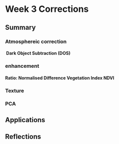 # Week 3 Corrections

## Summary

### Atmosphereic correction

####  Dark Object Subtraction (DOS)

### enhancement
####  Ratio: Normalised Difference Vegetation Index NDVI

### Texture

### PCA



## Applications

## Reflections
